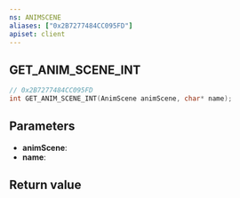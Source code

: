 ```yaml
---
ns: ANIMSCENE
aliases: ["0x2B7277484CC095FD"]
apiset: client
---
```

## GET_ANIM_SCENE_INT

```c
// 0x2B7277484CC095FD
int GET_ANIM_SCENE_INT(AnimScene animScene, char* name);
```


## Parameters
* **animScene**:
* **name**:

## Return value